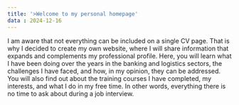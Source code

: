 ```yaml
---
title: '>Welcome to my personal homepage'
data : 2024-12-16
---
```


I am aware that not everything can be included on a single CV page. That is why I decided to create my own website, where I will share information that expands and complements my professional profile.
Here, you will learn what I have been doing over the years in the banking and logistics sectors, the challenges I have faced, and how, in my opinion, they can be addressed. You will also find out about the training courses I have completed, my interests, and what I do in my free time. In other words, everything there is no time to ask about during a job interview.
